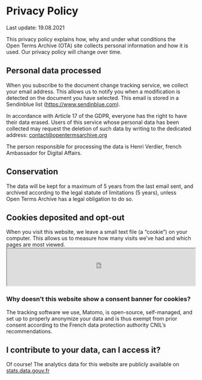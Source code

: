 # Privacy Policy

<p className="text__smallcaps">Last update: 19.08.2021</p>

This privacy policy explains how, why and under what conditions the Open Terms Archive (OTA) site collects personal information and how it is used. Our privacy policy will change over time.

## Personal data processed

When you subscribe to the document change tracking service, we collect your email address. This allows us to notify you when a modification is detected on the document you have selected. This email is stored in a Sendinblue list (https://www.sendinblue.com).

In accordance with Article 17 of the GDPR, everyone has the right to have their data erased. Users of this service whose personal data has been collected may request the deletion of such data by writing to the dedicated address: contact@opentermsarchive.org

The person responsible for processing the data is Henri Verdier, french Ambassador for Digital Affairs.

## Conservation

The data will be kept for a maximum of 5 years from the last email sent, and archived according to the legal statute of limitations (5 years), unless Open Terms Archive has a legal obligation to do so.

## Cookies deposited and opt-out

When you visit this website, we leave a small text file (a “cookie”) on your computer. This allows us to measure how many visits we’ve had and which pages are most viewed. <iframe
  width="100%"
  height="100px"
  src="https://stats.data.gouv.fr/index.php?module=CoreAdminHome&action=optOut&language=en&backgroundColor=f5f5f5&fontColor=333333&fontSize=16px&fontFamily="
 mark="crwd-mark"></iframe>

### Why doesn’t this website show a consent banner for cookies?

The tracking software we use, Matomo, is open-source, self-managed, and set up to properly anonymize your data and is thus exempt from prior consent according to the French data protection authority CNIL’s recommendations.

## I contribute to your data, can I access it?

Of course! The analytics data for this website are publicly available on [stats.data.gouv.fr](https://stats.data.gouv.fr/index.php?module=CoreHome&action=index&idSite=179&period=range&date=previous30&updated=1#?idSite=179&period=range&date=previous30&segment=&category=Dashboard_Dashboard&subcategory=1)
